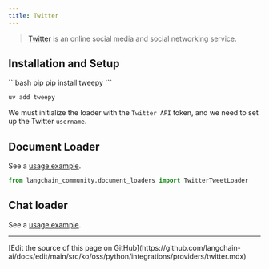 ```yaml
---
title: Twitter
---
```


>[Twitter](https://twitter.com/) is an online social media and social networking service.


## Installation and Setup

<CodeGroup>
```bash pip
pip install tweepy
```

```bash uv
uv add tweepy
```
</CodeGroup>

We must initialize the loader with the `Twitter API` token, and we need to set up the Twitter `username`.


## Document Loader

See a [usage example](/oss/python/integrations/document_loaders/twitter).

```python
from langchain_community.document_loaders import TwitterTweetLoader
```

## Chat loader

See a [usage example](/oss/python/integrations/chat_loaders/twitter).

---

<Callout icon="pen-to-square" iconType="regular">
  [Edit the source of this page on GitHub](https://github.com/langchain-ai/docs/edit/main/src/ko/oss/python/integrations/providers/twitter.mdx)
</Callout>
